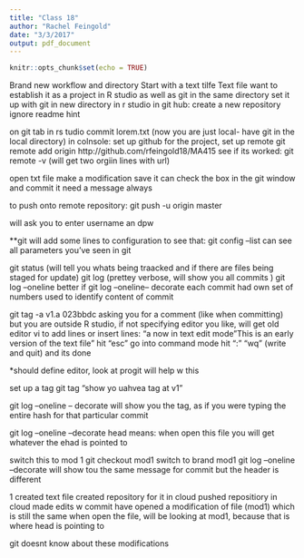 ```yaml
---
title: "Class 18"
author: "Rachel Feingold"
date: "3/3/2017"
output: pdf_document
---
```


```r
knitr::opts_chunk$set(echo = TRUE)
```

Brand new workflow and directory 
Start with a text tilfe
Text file
want to establish it as a project in R studio as well as git in the same directory
set it up with git in new directory in  r studio
in git hub: create a new repository 
ignore readme hint

on git tab in rs tudio 
commit lorem.txt 
(now you are just local- have git in the local directory)
in colnsole: set up github for the project, set up remote 
git remote add origin http://github.com/rfeingold18/MA415
see if its worked: git remote -v (will get two orgiin lines with url)

open txt file
make a modification 
save it 
can check the box in the git window and commit it 
need a message always 

to push onto remote repository:
git push -u origin master 

will ask you to enter username an dpw


**git will add some lines to configuration
to see that:
git config --list 
can see all parameters you've seen in git 

git status
(will tell you whats being traacked and if there are files being staged for update)
git log 
(prettey verbose, will show you all commits )
git log --oneline
better if git log --oneline-- decorate
each commit had own set of numbers used to identify content of commit 

git tag -a v1.a 023bbdc 
asking you for a comment (like when committing) but you are outside R studio, if not specifying editor you like, will get old editor vi
to add lines or insert lines: 
"a now in text edit mode
"This is an early version of the text file" hit "esc" go into command mode hit ":" "wq" (write and quit) and its done 

*should define editor, look at progit will help w this

set up a tag 
git tag
"show yo uahvea  tag at v1"

git log --oneline -- decorate
will show you the tag, as if you were typing the entire hash for that particular commit

git log --oneline --decorate
head means: when open this file you will get whatever the ehad is pointed to 

switch this to mod 1
git checkout mod1
switch to brand mod1
git log --oneline --decorate will show tou the same message for commit but the header is different 

1 created text file
created repository for it in cloud
pushed repositiory in cloud
made edits w commit
have opened a modification of file (mod1) which is still the same
when open the file, will be looking at mod1, because that is where head is pointing to

git doesnt know about these modifications 



